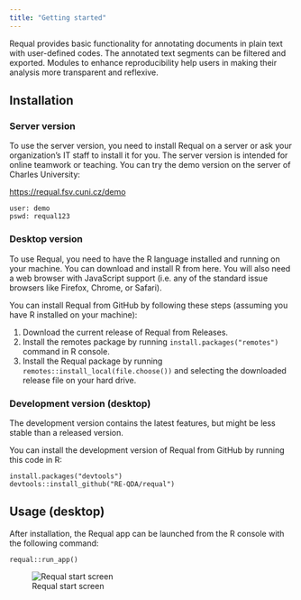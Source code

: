 ```yaml
---
title: "Getting started"
---
```


Requal provides basic functionality for annotating documents in plain text with user-defined codes. The annotated text segments can be filtered and exported. Modules to enhance reproducibility help users in making their analysis more transparent and reflexive.

## Installation

### Server version

To use the server version, you need to install Requal on a server or ask your organization's IT staff to install it for you. The server version is intended for online teamwork or teaching. You can try the demo version on the server of Charles University:

:::{.center}

[https://requal.fsv.cuni.cz/demo](https://requal.fsv.cuni.cz/demo)


```
user: demo
pswd: requal123
```
:::

### Desktop version

To use Requal, you need to have the R language installed and running on your machine. You can download and install R from here. You will also need a web browser with JavaScript support (i.e. any of the standard issue browsers like Firefox, Chrome, or Safari).

You can install Requal from GitHub by following these steps (assuming you have R installed on your machine):

1. Download the current release of Requal from Releases.
2. Install the remotes package by running `install.packages("remotes")` command in R console.
3. Install the Requal package by running `remotes::install_local(file.choose())` and selecting the downloaded release file on your hard drive.

### Development version (desktop)

The development version contains the latest features, but might be less stable than a released version.

You can install the development version of Requal from GitHub by running this code in R:

```
install.packages("devtools")
devtools::install_github("RE-QDA/requal")
```

## Usage (desktop)

After installation, the Requal app can be launched from the R console with the following command:

```
requal::run_app()
```

![Requal start screen](https://user-images.githubusercontent.com/101122661/198824139-56f614af-90e5-46c0-a265-db3d89a54741.png)

